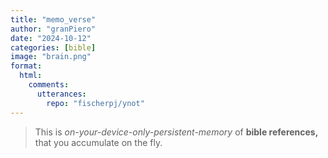 ```yaml
---
title: "memo_verse"
author: "granPiero" 
date: "2024-10-12"
categories: [bible]
image: "brain.png"
format: 
  html:
    comments:
      utterances: 
        repo: "fischerpj/ynot"
---
```


> This is *on-your-device-only-persistent-memory* of **bible references,** that you accumulate on the fly.

<script src="rapid_ui.js"></script>
